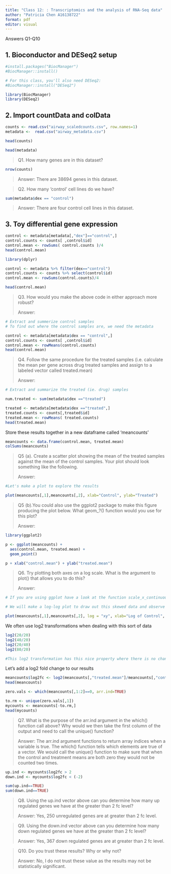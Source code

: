 ```yaml
---
title: "Class 12: : Transcriptomics and the analysis of RNA-Seq data"
author: "Patricia Chen A16138722"
format: pdf
editor: visual
---
```


Answers Q1-Q10

## 1. Bioconductor and DESeq2 setup

```r
#install.packages("BiocManager")
#BiocManager::install()

# For this class, you'll also need DESeq2:
#BiocManager::install("DESeq2")

```

```r
library(BiocManager)
library(DESeq2)
```

## 2. Import countData and colData

```r
counts <- read.csv("airway_scaledcounts.csv", row.names=1)
metadata <-  read.csv("airway_metadata.csv")

head(counts)
```

```r
head(metadata)
```

> Q1. How many genes are in this dataset?

```r
nrow(counts)
```

> Answer: There are 38694 genes in this dataset.

> Q2. How many 'control' cell lines do we have?

```r
sum(metadata$dex == "control")
```

> Answer: There are four control cell lines in this dataset.

## 3. Toy differential gene expression

```r
control <- metadata[metadata[,"dex"]=="control",]
control.counts <- counts[ ,control$id]
control.mean <- rowSums( control.counts )/4 
head(control.mean)
```

```r
library(dplyr)

control <- metadata %>% filter(dex=="control")
control.counts <- counts %>% select(control$id) 
control.mean <- rowSums(control.counts)/4

head(control.mean)
```

> Q3. How would you make the above code in either approach more robust?
>
> Answer:

```r
# Extract and summerize control samples
# To find out where the control samples are, we need the metadata

control <- metadata[metadata$dex == "control",]
control.counts <- counts[ ,control$id]
control.mean <- rowMeans(control.counts)
head(control.mean)

```

> Q4. Follow the same procedure for the treated samples (i.e. calculate the mean per gene across drug treated samples and assign to a labeled vector called treated.mean)
>
> Answer:

```r
# Extract and summarize the treated (ie. drug) samples

num.treated <- sum(metadata$dex =="treated")

treated <- metadata[metadata$dex =="treated",]
treated.counts <- counts[,treated$id]
treated.mean <- rowMeans( treated.counts)
head(treated.mean)
```

Store these results together in a new dataframe called 'meancounts'

```r
meancounts <- data.frame(control.mean, treated.mean)
colSums(meancounts)
```

> Q5 (a). Create a scatter plot showing the mean of the treated samples against the mean of the control samples. Your plot should look something like the following.
>
> Answer:

```r
#Let's make a plot to explore the results

plot(meancounts[,1],meancounts[,2], xlab="Control", ylab="Treated")
```

> Q5 (b).You could also use the ggplot2 package to make this figure producing the plot below. What geom\_?() function would you use for this plot?
>
> Answer:

```r
library(ggplot2)

p <- ggplot(meancounts) + 
  aes(control.mean, treated.mean) +
  geom_point()

p + xlab("control.mean") + ylab("treated.mean")
```

> Q6. Try plotting both axes on a log scale. What is the argument to plot() that allows you to do this?
>
> Answer:

```r
# If you are using ggplot have a look at the function scale_x_continuous(trans="log2") and of course do the same for the y axis

# We will make a log-log plot to draw out this skewed data and observe what't going on 

plot(meancounts[,1],meancounts[,2], log = "xy", xlab="Log of Control", ylab="Log of Treated")

```

We often use log2 transformations when dealing with this sort of data

```r
log2(20/20)
log2(40/20)
log2(20/40)
log2(80/20)

#This log2 transformation has this nice property where there is no change the log2 value will be zero, and double the log2 value will be 1, halved it will be -1.

```

Let's add a log2 fold change to our results

```r
meancounts$log2fc <- log2(meancounts[,"treated.mean"]/meancounts[,"control.mean"])
head(meancounts)
```

```r
zero.vals <- which(meancounts[,1:2]==0, arr.ind=TRUE)

to.rm <- unique(zero.vals[,1])
mycounts <- meancounts[-to.rm,]
head(mycounts)
```

> Q7. What is the purpose of the arr.ind argument in the which() function call above? Why would we then take the first column of the output and need to call the unique() function?
>
> Answer: The arr.ind argument functions to return array indices when a variable is true. The which() function tells which elements are true of a vector. We would call the unique() function to make sure that when the control and treatment means are both zero they would not be counted two times.

```r
up.ind <- mycounts$log2fc > 2
down.ind <- mycounts$log2fc < (-2)

sum(up.ind==TRUE)
sum(down.ind==TRUE)
```

> Q8. Using the up.ind vector above can you determine how many up regulated genes we have at the greater than 2 fc level?
>
> Answer: Yes, 250 unregulated genes are at greater than 2 fc level.

> Q9. Using the down.ind vector above can you determine how many down regulated genes we have at the greater than 2 fc level?
>
> Answer: Yes, 367 down regulated genes are at greater than 2 fc level.

> Q10. Do you trust these results? Why or why not?
>
> Answer: No, I do not trust these value as the results may not be statistically significant.
